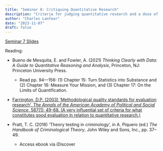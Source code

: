 ```yaml
---
title: "Seminar 8: Critiquing Quantitative Research"
description: "Criteria for judging quantitative research and a dose of skepticism"
author: "Charles Lanfear"
date: "2023-11-07"
draft: false
---
```


[Seminar 7 Slides](https://clanfear.github.io/ioc_crm/_lectures/5_critiquing-quantitative-research/slides_critiquing-quantitative-research.html)

Reading:

* Bueno de Mesquita, E. and Fowler, A. (2021) *Thinking Clearly with Data: A Guide to Quantitative Reasoning and Analysis*, Princeton, NJ: Princeton University Press.
   * Read pp. 94—156: (1) Chapter 15: Turn Statistics into Substance and (2) Chapter 16: Measure Your Mission, and (3) Chapter 17: On the Limits of Quantification.

* [Farrington, D.P. (2003) ‘Methodological quality standards for evaluation research’, *The Annals of the American Academy of Political and Social Science*, 587(1): 49-68. (A very influential set of criteria for what constitutes good evaluation in relation to quantitative research.)](https://doi.org/10.1177/0002716202250789)

* Pratt, T. C. (2016) ‘Theory testing in criminology’, in A. Piquero (ed.) *The Handbook of Criminological Theory*, John Wiley and Sons, Inc., pp. 37–49.
   * Access ebook via iDiscover